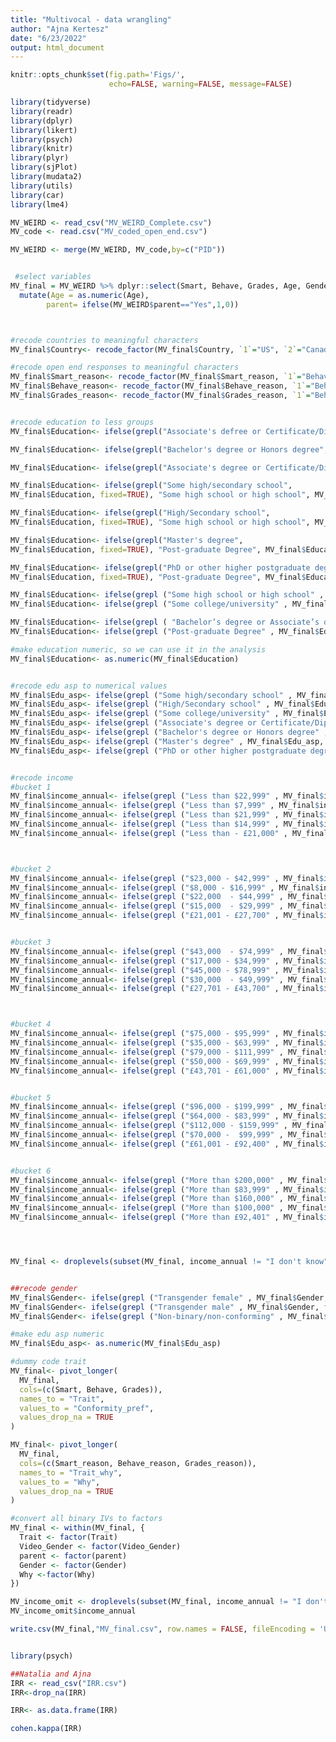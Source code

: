 ```yaml
---
title: "Multivocal - data wrangling"
author: "Ajna Kertesz"
date: "6/23/2022"
output: html_document
---
```



```r
knitr::opts_chunk$set(fig.path='Figs/',
                      echo=FALSE, warning=FALSE, message=FALSE)
```



```r
library(tidyverse)
library(readr)
library(dplyr)
library(likert)
library(psych)
library(knitr)
library(plyr)
library(sjPlot)
library(mudata2)
library(utils)
library(car)
library(lme4)

MV_WEIRD <- read_csv("MV_WEIRD_Complete.csv")
MV_code <- read.csv("MV_coded_open_end.csv")

MV_WEIRD <- merge(MV_WEIRD, MV_code,by=c("PID"))


 #select variables
MV_final = MV_WEIRD %>% dplyr::select(Smart, Behave, Grades, Age, Gender, Country, Video_Gender, parent, Education, PID, SES, Edu_asp, income_annual, occupation, Smart_reason, Behave_reason, Grades_reason) %>%  
  mutate(Age = as.numeric(Age),
        parent= ifelse(MV_WEIRD$parent=="Yes",1,0))



#recode countries to meaningful characters
MV_final$Country<- recode_factor(MV_final$Country, `1`="US", `2`="Canada", `3`="UK", `4`="Australia", `5`="NZ")

#recode open end responses to meaningful characters
MV_final$Smart_reason<- recode_factor(MV_final$Smart_reason, `1`="Behavioral", `2`="Normative", `3`="Cognitive", `4`="Personality", `5`="Irrelevant", `6`="Null")
MV_final$Behave_reason<- recode_factor(MV_final$Behave_reason, `1`="Behavioral", `2`="Normative", `3`="Cognitive", `4`="Personality", `5`="Irrelevant", `6`="Null")
MV_final$Grades_reason<- recode_factor(MV_final$Grades_reason, `1`="Behavioral", `2`="Normative", `3`="Cognitive", `4`="Personality", `5`="Irrelevant", `6`="Null")


#recode education to less groups
MV_final$Education<- ifelse(grepl("Associate's defree or Certificate/Diploma", MV_final$Education, fixed=TRUE), "Bachelor’s degree or Associate’s degree", MV_final$Education)

MV_final$Education<- ifelse(grepl("Bachelor's degree or Honors degree", MV_final$Education, fixed=TRUE), "Bachelor’s degree or Associate’s degree", MV_final$Education)

MV_final$Education<- ifelse(grepl("Associate's degree or Certificate/Diploma", MV_final$Education, fixed=TRUE), "Bachelor’s degree or Associate’s degree", MV_final$Education)

MV_final$Education<- ifelse(grepl("Some high/secondary school",
MV_final$Education, fixed=TRUE), "Some high school or high school", MV_final$Education)

MV_final$Education<- ifelse(grepl("High/Secondary school",
MV_final$Education, fixed=TRUE), "Some high school or high school", MV_final$Education)

MV_final$Education<- ifelse(grepl("Master's degree",
MV_final$Education, fixed=TRUE), "Post-graduate Degree", MV_final$Education)

MV_final$Education<- ifelse(grepl("PhD or other higher postgraduate degrees",
MV_final$Education, fixed=TRUE), "Post-graduate Degree", MV_final$Education)

MV_final$Education<- ifelse(grepl ("Some high school or high school" , MV_final$Education, fixed=TRUE),"1", MV_final$Education)
MV_final$Education<- ifelse(grepl ("Some college/university" , MV_final$Education, fixed=TRUE),"2", MV_final$Education)

MV_final$Education<- ifelse(grepl ( "Bachelor’s degree or Associate’s degree", MV_final$Education, fixed=TRUE),"3", MV_final$Education)
MV_final$Education<- ifelse(grepl ("Post-graduate Degree" , MV_final$Education, fixed=TRUE),"4", MV_final$Education)

#make education numeric, so we can use it in the analysis
MV_final$Education<- as.numeric(MV_final$Education)


#recode edu asp to numerical values
MV_final$Edu_asp<- ifelse(grepl ("Some high/secondary school" , MV_final$Edu_asp, fixed=TRUE),"1", MV_final$Edu_asp)
MV_final$Edu_asp<- ifelse(grepl ("High/Secondary school" , MV_final$Edu_asp, fixed=TRUE),"2", MV_final$Edu_asp)
MV_final$Edu_asp<- ifelse(grepl ("Some college/university" , MV_final$Edu_asp, fixed=TRUE),"3", MV_final$Edu_asp)
MV_final$Edu_asp<- ifelse(grepl ("Associate's degree or Certificate/Diploma" , MV_final$Edu_asp, fixed=TRUE),"4",MV_final$Edu_asp)
MV_final$Edu_asp<- ifelse(grepl ("Bachelor's degree or Honors degree" , MV_final$Edu_asp, fixed=TRUE),"5",MV_final$Edu_asp)
MV_final$Edu_asp<- ifelse(grepl ("Master's degree" , MV_final$Edu_asp, fixed=TRUE),"6",MV_final$Edu_asp)
MV_final$Edu_asp<- ifelse(grepl ("PhD or other higher postgraduate degrees" , MV_final$Edu_asp, fixed=TRUE),"6",MV_final$Edu_asp)


#recode income
#bucket 1
MV_final$income_annual<- ifelse(grepl ("Less than $22,999" , MV_final$income_annual, fixed=TRUE),"1", MV_final$income_annual)
MV_final$income_annual<- ifelse(grepl ("Less than $7,999" , MV_final$income_annual, fixed=TRUE),"1", MV_final$income_annual)
MV_final$income_annual<- ifelse(grepl ("Less than $21,999" , MV_final$income_annual, fixed=TRUE),"1", MV_final$income_annual)
MV_final$income_annual<- ifelse(grepl ("Less than $14,999" , MV_final$income_annual, fixed=TRUE),"1", MV_final$income_annual)
MV_final$income_annual<- ifelse(grepl ("Less than - £21,000" , MV_final$income_annual, fixed=TRUE),"1", MV_final$income_annual)



#bucket 2
MV_final$income_annual<- ifelse(grepl ("$23,000 - $42,999" , MV_final$income_annual, fixed=TRUE),"2", MV_final$income_annual)
MV_final$income_annual<- ifelse(grepl ("$8,000 - $16,999" , MV_final$income_annual, fixed=TRUE),"2", MV_final$income_annual)
MV_final$income_annual<- ifelse(grepl ("$22,000  - $44,999" , MV_final$income_annual, fixed=TRUE),"2", MV_final$income_annual)
MV_final$income_annual<- ifelse(grepl ("$15,000  - $29,999" , MV_final$income_annual, fixed=TRUE),"2", MV_final$income_annual)
MV_final$income_annual<- ifelse(grepl ("£21,001 - £27,700" , MV_final$income_annual, fixed=TRUE),"2", MV_final$income_annual)


#bucket 3
MV_final$income_annual<- ifelse(grepl ("$43,000  - $74,999" , MV_final$income_annual, fixed=TRUE),"3", MV_final$income_annual)
MV_final$income_annual<- ifelse(grepl ("$17,000 - $34,999" , MV_final$income_annual, fixed=TRUE),"3", MV_final$income_annual)
MV_final$income_annual<- ifelse(grepl ("$45,000 - $78,999" , MV_final$income_annual, fixed=TRUE),"3", MV_final$income_annual)
MV_final$income_annual<- ifelse(grepl ("$30,000  - $49,999" , MV_final$income_annual, fixed=TRUE),"3", MV_final$income_annual)
MV_final$income_annual<- ifelse(grepl ("£27,701 - £43,700" , MV_final$income_annual, fixed=TRUE),"3", MV_final$income_annual)



#bucket 4
MV_final$income_annual<- ifelse(grepl ("$75,000 - $95,999" , MV_final$income_annual, fixed=TRUE),"4", MV_final$income_annual)
MV_final$income_annual<- ifelse(grepl ("$35,000 - $63,999" , MV_final$income_annual, fixed=TRUE),"4", MV_final$income_annual)
MV_final$income_annual<- ifelse(grepl ("$79,000 - $111,999" , MV_final$income_annual, fixed=TRUE),"4", MV_final$income_annual)
MV_final$income_annual<- ifelse(grepl ("$50,000 - $69,999" , MV_final$income_annual, fixed=TRUE),"4", MV_final$income_annual)
MV_final$income_annual<- ifelse(grepl ("£43,701 - £61,000" , MV_final$income_annual, fixed=TRUE),"4", MV_final$income_annual)


#bucket 5
MV_final$income_annual<- ifelse(grepl ("$96,000 - $199,999" , MV_final$income_annual, fixed=TRUE),"5", MV_final$income_annual)
MV_final$income_annual<- ifelse(grepl ("$64,000 - $83,999" , MV_final$income_annual, fixed=TRUE),"5", MV_final$income_annual)
MV_final$income_annual<- ifelse(grepl ("$112,000 - $159,999" , MV_final$income_annual, fixed=TRUE),"5", MV_final$income_annual)
MV_final$income_annual<- ifelse(grepl ("$70,000 -  $99,999" , MV_final$income_annual, fixed=TRUE),"5", MV_final$income_annual)
MV_final$income_annual<- ifelse(grepl ("£61,001 - £92,400" , MV_final$income_annual, fixed=TRUE),"5", MV_final$income_annual)


#bucket 6
MV_final$income_annual<- ifelse(grepl ("More than $200,000" , MV_final$income_annual, fixed=TRUE),"6", MV_final$income_annual)
MV_final$income_annual<- ifelse(grepl ("More than $83,999" , MV_final$income_annual, fixed=TRUE),"6", MV_final$income_annual)
MV_final$income_annual<- ifelse(grepl ("More than $160,000" , MV_final$income_annual, fixed=TRUE),"6", MV_final$income_annual)
MV_final$income_annual<- ifelse(grepl ("More than $100,000" , MV_final$income_annual, fixed=TRUE),"6", MV_final$income_annual)
MV_final$income_annual<- ifelse(grepl ("More than £92,401" , MV_final$income_annual, fixed=TRUE),"6", MV_final$income_annual)




MV_final <- droplevels(subset(MV_final, income_annual != "I don't know"))


##recode gender
MV_final$Gender<- ifelse(grepl ("Transgender female" , MV_final$Gender, fixed=TRUE),"Other", MV_final$Gender)
MV_final$Gender<- ifelse(grepl ("Transgender male" , MV_final$Gender, fixed=TRUE),"Other", MV_final$Gender)
MV_final$Gender<- ifelse(grepl ("Non-binary/non-conforming" , MV_final$Gender, fixed=TRUE),"Other", MV_final$Gender)

#make edu asp numeric
MV_final$Edu_asp<- as.numeric(MV_final$Edu_asp)

```


```r



#dummy code trait
MV_final<- pivot_longer(
  MV_final,
  cols=(c(Smart, Behave, Grades)),
  names_to = "Trait",
  values_to = "Conformity_pref",
  values_drop_na = TRUE
)

MV_final<- pivot_longer(
  MV_final,
  cols=(c(Smart_reason, Behave_reason, Grades_reason)),
  names_to = "Trait_why",
  values_to = "Why",
  values_drop_na = TRUE
)

#convert all binary IVs to factors
MV_final <- within(MV_final, {
  Trait <- factor(Trait)
  Video_Gender <- factor(Video_Gender)
  parent <- factor(parent)
  Gender <- factor(Gender)
  Why <-factor(Why)
})

MV_income_omit <- droplevels(subset(MV_final, income_annual != "I don't know"))
MV_income_omit$income_annual

write.csv(MV_final,"MV_final.csv", row.names = FALSE, fileEncoding = 'UTF-8')



```


```r

library(psych)

##Natalia and Ajna
IRR <- read_csv("IRR.csv")
IRR<-drop_na(IRR)

IRR<- as.data.frame(IRR)

cohen.kappa(IRR)

```



